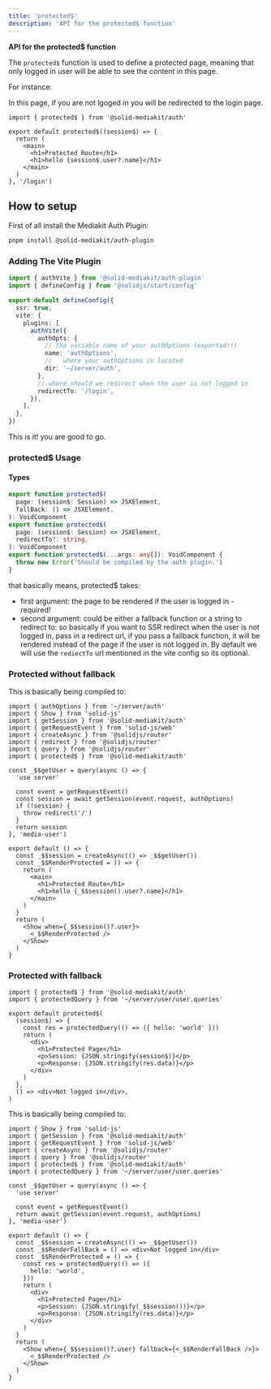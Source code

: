 ```yaml
---
title: 'protected$'
description: 'API for the protected$ function'
---
```


**API for the protected$ function**

The `protected$` function is used to define a protected page, meaning that only logged in user will be able to see the content in this page.

For instance:

In this page, if you are not lgoged in you will be redirected to the login page.

```tsx
import { protected$ } from '@solid-mediakit/auth'

export default protected$((session$) => {
  return (
    <main>
      <h1>Protected Route</h1>
      <h1>hello {session$.user?.name}</h1>
    </main>
  )
}, '/login')
```

## How to setup

First of all install the Mediakit Auth Plugin:

```bash
pnpm install @solid-mediakit/auth-plugin
```

### Adding The Vite Plugin

```ts
import { authVite } from '@solid-mediakit/auth-plugin'
import { defineConfig } from '@solidjs/start/config'

export default defineConfig({
  ssr: true,
  vite: {
    plugins: [
      authVite({
        authOpts: {
          // the variable name of your authOptions (exported!!)
          name: 'authOptions',
          //   where your authOptions is located
          dir: '~/server/auth',
        },
        // where should we redirect when the user is not logged in
        redirectTo: '/login',
      }),
    ],
  },
})
```

This is it! you are good to go.

### protected$ Usage

#### Types

```ts
export function protected$(
  page: (session$: Session) => JSXElement,
  fallBack: () => JSXElement,
): VoidComponent
export function protected$(
  page: (session$: Session) => JSXElement,
  redirectTo?: string,
): VoidComponent
export function protected$(...args: any[]): VoidComponent {
  throw new Error('Should be compiled by the auth plugin.')
}
```

that basically means, protected$ takes:

- first argument: the page to be rendered if the user is logged in - required!
- second argument: could be either a fallback function or a string to redirect to:
  so basically if you want to SSR redirect when the user is not logged in, pass in a redirect url, if you pass a fallback function, it will be rendered instead of the page if the user is not logged in. By default we will use the `rediectTo` url mentioned in the vite config so its optional.

### Protected without fallback

This is basically being compiled to:

```tsx
import { authOptions } from '~/server/auth'
import { Show } from 'solid-js'
import { getSession } from '@solid-mediakit/auth'
import { getRequestEvent } from 'solid-js/web'
import { createAsync } from '@solidjs/router'
import { redirect } from '@solidjs/router'
import { query } from '@solidjs/router'
import { protected$ } from '@solid-mediakit/auth'

const _$$getUser = query(async () => {
  'use server'

  const event = getRequestEvent()
  const session = await getSession(event.request, authOptions)
  if (!session) {
    throw redirect('/')
  }
  return session
}, 'media-user')

export default () => {
  const _$$session = createAsync(() => _$$getUser())
  const _$$RenderProtected = () => {
    return (
      <main>
        <h1>Protected Route</h1>
        <h1>hello {_$$session().user?.name}</h1>
      </main>
    )
  }
  return (
    <Show when={_$$session()?.user}>
      <_$$RenderProtected />
    </Show>
  )
}
```

### Protected with fallback

```tsx
import { protected$ } from '@solid-mediakit/auth'
import { protectedQuery } from '~/server/user/user.queries'

export default protected$(
  (session$) => {
    const res = protectedQuery(() => ({ hello: 'world' }))
    return (
      <div>
        <h1>Protected Page</h1>
        <p>Session: {JSON.stringify(session$)}</p>
        <p>Response: {JSON.stringify(res.data)}</p>
      </div>
    )
  },
  () => <div>Not logged in</div>,
)
```

This is basically being compiled to:

```tsx
import { Show } from 'solid-js'
import { getSession } from '@solid-mediakit/auth'
import { getRequestEvent } from 'solid-js/web'
import { createAsync } from '@solidjs/router'
import { query } from '@solidjs/router'
import { protected$ } from '@solid-mediakit/auth'
import { protectedQuery } from '~/server/user/user.queries'

const _$$getUser = query(async () => {
  'use server'

  const event = getRequestEvent()
  return await getSession(event.request, authOptions)
}, 'media-user')

export default () => {
  const _$$session = createAsync(() => _$$getUser())
  const _$$RenderFallBack = () => <div>Not logged in</div>
  const _$$RenderProtected = () => {
    const res = protectedQuery(() => ({
      hello: 'world',
    }))
    return (
      <div>
        <h1>Protected Page</h1>
        <p>Session: {JSON.stringify(_$$session())}</p>
        <p>Response: {JSON.stringify(res.data)}</p>
      </div>
    )
  }
  return (
    <Show when={_$$session()?.user} fallback={<_$$RenderFallBack />}>
      <_$$RenderProtected />
    </Show>
  )
}
```
